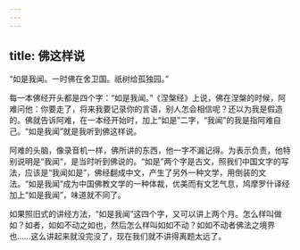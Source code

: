 ```yaml
---
---
---
```

title: 佛这样说
---




“如是我闻。一时佛在舍卫国。祇树给孤独园。”

每一本佛经开头都是四个字：“如是我闻。”《涅槃经》上说，佛在涅槃的时候，阿难问他：你要走了，将来我要记录你的言语，别人怎会相信呢？还以为我是假造的。佛就告诉阿难，在一本经开始时，加上“如是”二字，“我闻”的我是指阿难自己。“如是我闻”就是我听到佛这样说。

阿难的头脑，像录音机一样，佛所讲的东西，他一字不漏记得。为表示负责，他特别说明是“我闻”，是当时听到佛说的。“如是”两个字是古文，照我们中国文字的写法，应该是“我闻如是”，佛经翻成中文，产生了另外一种文学，用倒装的文法。“如是我闻”成为中国佛教文学的一种体裁，优美而有文艺气息，鸠摩罗什译经加上“如是我闻”，味道就不同了。

如果照旧式的讲经方法，“如是我闻”这四个字，又可以讲上两个月。怎么样叫做如？如者，如如不动之如也，然后怎么样叫如如不动？如如不动者佛法之境界也……这么讲起来就没完没了，现在我们就不讲得离题太远了。
